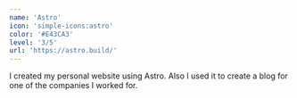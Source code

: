 ```yaml
---
name: 'Astro'
icon: 'simple-icons:astro'
color: '#E43CA3'
level: '3/5'
url: 'https://astro.build/'
---
```


I created my personal website using Astro. Also I used it to create a blog for one of the companies I worked for.
